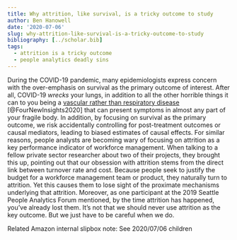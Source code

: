 ```yaml
---
title: Why attrition, like survival, is a tricky outcome to study
author: Ben Hanowell
date: '2020-07-06'
slug: why-attrition-like-survival-is-a-tricky-outcome-to-study
bibliography: [../scholar.bib]
tags:
  - attrition is a tricky outcome
  - people analytics deadly sins
---
```


During the COVID-19 pandemic, many epidemiologists express concern with the over-emphasis on survival as the primary outcome of interest. After all, COVID-19 *wrecks* your lungs, in addition to all the other horrible things it can to you being a [vascular rather than respiratory disease](https://www.nytimes.com/2020/07/06/podcasts/the-daily/coronavirus-science-indoor-infection.html) [@FourNewInsights2020] that can present symptoms in almost any part of your fragile body. In addition, by focusing on survival as the primary outcome, we risk accidentally controlling for post-treatment outcomes or causal mediators, leading to biased estimates of causal effects. For similar reasons, people analysts are becoming wary of focusing on attrition as a key performance indicator of workforce management. When talking to a fellow private sector researcher about two of their projects, they brought this up, pointing out that our obsession with attrition stems from the direct link between turnover rate and cost. Because people seek to justify the budget for a workforce management team or product, they naturally turn to attrition. Yet this causes them to lose sight of the proximate mechanisms underlying that attrition. Moreover, as one participant at the 2019 Seattle People Analytics Forum mentioned, by the time attrition has happened, you've already lost them. It's not that we should never use attrition as the key outcome. But we just have to be careful when we do.

Related Amazon internal slipbox note: See 2020/07/06 children
